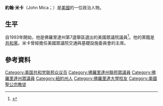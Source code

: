 '''約翰·米卡'''（John Mica；{{bd|1943年|1月27日}}）是[[美國|美國]]的一位政治人物。

==生平==
自1993年開始，他是佛羅里達州第7選舉區選出的美國眾議院議員<ref>{{cite web |url=http://www.ourcampaigns.com/RaceDetail.html?RaceID=27629 |title=FL District 07 Race – Nov 03, 1992 |publisher=Our Campaigns |date= |accessdate=2012-10-31 |archive-date=2015-05-18 |archive-url=https://web.archive.org/web/20150518084750/http://www.ourcampaigns.com/RaceDetail.html?RaceID=27629 |dead-url=no }}</ref>。他的黨籍是[[共和黨_(美國)|共和黨]]。米卡曾經擔任美國眾議院交通與基礎設施委員會的主席。
== 參考資料 ==
{{reflist}}

{{authority control}}
{{DEFAULTSORT:Mica, John}}
[[Category:美国共和党联邦众议员|Category:美国共和党联邦众议员]]
[[Category:佛羅里達州聯邦眾議員|Category:佛羅里達州聯邦眾議員]]
[[Category:佛羅里達州眾議員|Category:佛羅里達州眾議員]]
[[Category:紐約州人|Category:紐約州人]]
[[Category:佛羅里達大學校友|Category:佛羅里達大學校友]]
[[Category:美國聖公宗教徒|Category:美國聖公宗教徒]]